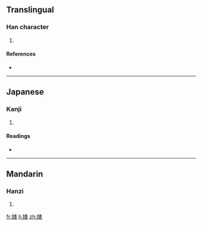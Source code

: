 ==Translingual==

===Han character===
{{Han char|rn=38|rad=女|as=12|sn=15|four=4846<sub>1</sub>|canj=女廿土口 (VTGR), 女廿廿口 (VTTR)}}

# {{defn|Han|sort=女12}}

====References====
* {{Han ref|kx=0271.010|dkj=06708|dj=0538.360|hdz=21082.120|uh=5AF8|ud=23288|bh=E55A|bd=58714}}

----

==Japanese==

===Kanji===
{{ja-kanji|grade=|rs=女12}}

# {{defn|Japanese|sort=女12}}

====Readings====
* {{ja-readings|on=[[せん]] (sen)|kun=[[はずかしめる]] (hazukashimeru), [[かたくな]] (katakuna)}}

----

==Mandarin==

===Hanzi===
{{cmn-hanzi|pin=[[zhǎn]] ([[zhan3]])|wg=chan<sup>3</sup>}}

# {{defn|Mandarin|sort=女12}}

[[fr:嫸]]
[[li:嫸]]
[[zh:嫸]]